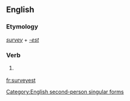 ==English==

===Etymology===
''[[survey]]'' + ''[[-est]]''

===Verb===
{{en-verb form}}

# {{archaic}} {{form of|Second-person singular simple present form|survey}}

[[Category:English second-person singular forms]]

[[fr:surveyest]]